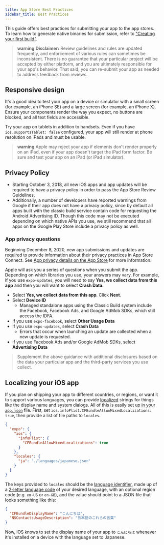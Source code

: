 ```yaml
---
title: App Store Best Practices
sidebar_title: Best Practices
---
```



This guide offers best practices for submitting your app to the app stores. To learn how to generate native binaries for submission, refer to ["Creating your first build"](/build/setup/).

> **warning** **Disclaimer:** Review guidelines and rules are updated frequently, and enforcement of various rules can sometimes be inconsistent. There is no guarantee that your particular project will be accepted by either platform, and you are ultimately responsible for your app's behavior. That said, you can re-submit your app as needed to address feedback from reviews.

<BoxLink
  title="Versioning your app"
  description="Learn how to configure native runtime versions for your apps."
  href="/build-reference/app-versions"
/>
<BoxLink
  title="App Store presence"
  description="Manage your Apple App Store metadata from the command line."
  href="/eas-metadata/introduction"
/>
<BoxLink
  title="Permissions"
  description="Refine native permissions and system dialog messages."
  href="/guides/permissions"
/>
<BoxLink
  title="App icons"
  description="App stores have strict rules for home screen icons."
  href="/guides/app-icons"
/>
<BoxLink
  title="Splash screen"
  description="Create a seamless loading experience using with the splash screen API."
  href="/guides/splash-screens"
/>
<BoxLink
  title="Status bar"
  description="Configure the native status bar to have high contrast on all screens."
  href="/guides/configuring-statusbar"
/>
<BoxLink
  title="Apple: Review guidelines"
  description="Official Apple guide on preparing your app for App Store review."
  href="https://developer.apple.com/app-store/review"
/>

## Responsive design

It's a good idea to test your app on a device or simulator with a small screen (for example, an iPhone SE) and a large screen (for example, an iPhone X). Ensure your components render the way you expect, no buttons are blocked, and all text fields are accessible.

Try your app on tablets in addition to handsets. Even if you have `ios.supportsTablet: false` configured, your app will still render at phone resolution on iPads and must be usable.

> **warning** Apple may reject your app if elements don't render properly on an iPad, even if your app doesn't target the iPad form factor. Be sure and test your app on an iPad (or iPad simulator).

## Privacy Policy

- Starting October 3, 2018, all new iOS apps and app updates will be required to have a privacy policy in order to pass the App Store Review Guidelines.
- Additionally, a number of developers have reported warnings from Google if their app does not have a privacy policy, since by default all apps built with the classic build service contain code for requesting the Android Advertising ID. Though this code may not be executed depending on which native APIs you use, we still recommend that all apps on the Google Play Store include a privacy policy as well.

### App privacy questions

Beginning December 8, 2020, new app submissions and updates are required to provide information about their privacy practices in App Store Connect. See [App privacy details on the App Store](https://developer.apple.com/app-store/app-privacy-details/) for more information.

Apple will ask you a series of questions when you submit the app. Depending on which libraries you use, your answers may vary. For example, if you use `expo-updates`, you will need to say **Yes, we collect data from this app** and then you will want to select **Crash Data**.

<ConfigClassic>

- Select **Yes, we collect data from this app**. Click **Next**.
- Select **Device ID**
  - Managed standalone apps using the Classic Build system include the Facebook, Facebook Ads, and Google AdMob SDKs, which still access the IDFA.
- If you use `expo-facebook`, select **Other Usage Data**
- If you use `expo-updates`, select **Crash Data**
  - Errors that occur when launching an update are collected when a new update is requested.
- If you use Facebook Ads and/or Google AdMob SDKs, select **Advertising Data**

> Supplement the above guidance with additional disclosures based on the data your particular app and the third-party services you use collect.

</ConfigClassic>

## Localizing your iOS app

If you plan on shipping your app to different countries, or regions, or want it to support various languages, you can provide [localized](/versions/latest/sdk/localization) strings for things like the display name and system dialogs. All of this is easily set up [in your `app.json`](/workflow/configuration) file. First, set `ios.infoPlist.CFBundleAllowMixedLocalizations: true`, then provide a list of file paths to `locales`.

```json app.json
{
  "expo": {
    "ios": {
      "infoPlist": {
        "CFBundleAllowMixedLocalizations": true
      }
    },
    "locales": {
      "ja": "./languages/japanese.json"
    }
  }
}
```

The keys provided to `locales` should be the [language identifier](https://developer.apple.com/documentation/xcode/choosing-localization-regions-and-scripts), made up of a [2-letter language code](https://www.loc.gov/standards/iso639-2/php/code_list.php) of your desired language, with an optional region code (e.g. `en-US` or `en-GB`), and the value should point to a JSON file that looks something like this:

```json japanese.json
{
  "CFBundleDisplayName": "こんにちは",
  "NSContactsUsageDescription": "日本語のこれらの言葉"
}
```

Now, iOS knows to set the display name of your app to `こんにちは` whenever it's installed on a device with the language set to Japanese.
